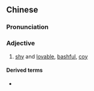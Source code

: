 {{also|娇羞}}
==Chinese==
{{zh-forms|s=娇羞}}

===Pronunciation===
{{zh-pron
|m=jiāoxiū
|cat=a
}}

===Adjective===
{{zh-adj}}

# {{lb|zh|of a girl}} [[shy]] and [[lovable]], [[bashful]], [[coy]]

====Derived terms====
* {{zh-l|小嬌羞}}